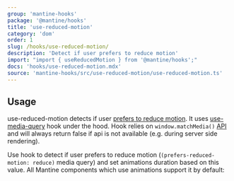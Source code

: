 ```yaml
---
group: 'mantine-hooks'
package: '@mantine/hooks'
title: 'use-reduced-motion'
category: 'dom'
order: 1
slug: /hooks/use-reduced-motion/
description: 'Detect if user prefers to reduce motion'
import: "import { useReducedMotion } from '@mantine/hooks';"
docs: 'hooks/use-reduced-motion.mdx'
source: 'mantine-hooks/src/use-reduced-motion/use-reduced-motion.ts'
---
```



## Usage

use-reduced-motion detects if user [prefers to reduce motion](https://developer.mozilla.org/en-US/docs/Web/CSS/@media/prefers-reduced-motion).
It uses [use-media-query](/hooks/use-media-query/) hook under the hood.
Hook relies on `window.matchMedia()` [API](https://developer.mozilla.org/en-US/docs/Web/API/Window/matchMedia)
and will always return false if api is not available (e.g. during server side rendering).

Use hook to detect if user prefers to reduce motion (`(prefers-reduced-motion: reduce)` media query) and set animations duration based on this value.
All Mantine components which use animations support it by default:

<Demo data={HooksDemos.useReducedMotionDemo} />

